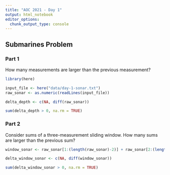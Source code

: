 ```yaml
---
title: "AOC 2021 - Day 1"
output: html_notebook
editor_options: 
  chunk_output_type: console
---
```


## Submarines Problem

### Part 1

How many measurements are larger than the previous measurement?

```r

library(here)

input_file <- here("data/day-1-sonar.txt")
raw_sonar <- as.numeric(readLines(input_file))

delta_depth <- c(NA, diff(raw_sonar))

sum(delta_depth > 0, na.rm = TRUE)

```

### Part 2

Consider sums of a three-measurement sliding window. How many sums are larger than the previous sum?

```r

window_sonar <- raw_sonar[1:(length(raw_sonar)-2)] + raw_sonar[2:(length(raw_sonar)-1)] + raw_sonar[3:(length(raw_sonar))]

delta_window_sonar <- c(NA, diff(window_sonar))

sum(delta_window_sonar > 0, na.rm = TRUE)


```